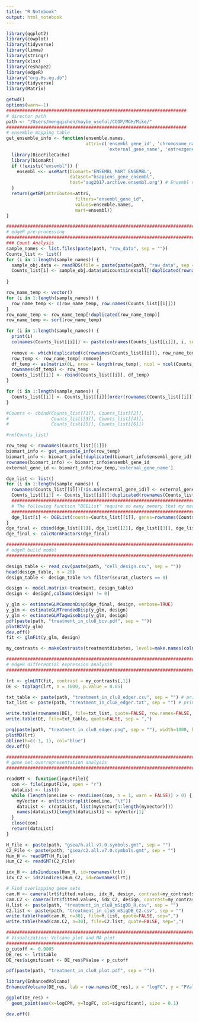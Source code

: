 ```yaml
---
title: "R Notebook"
output: html_notebook
---
```


```r
library(ggplot2)
library(cowplot)
library(tidyverse)
library(limma)
library(stringr)
library(xlsx)
library(reshape2)
library(edgeR)
library("org.Hs.eg.db")
library(tidyverse)
library(Matrix)

getwd()
options(warn=-1)
####################################################################
# director path
path <- "/Users/mengqichen/maybe_useful/COOP/MGH/Mike/"
####################################################################
# ensemble mapping table
get_ensemble_info <- function(ensemble.names, 
                              attri=c('ensembl_gene_id', 'chromosome_name', 'gene_biotype', 
                                      'external_gene_name', 'entrezgene', 'description')) {
  library(BiocFileCache) 
  library(biomaRt)
  if (!exists("ensembl")) {
    ensembl <<- useMart(biomart='ENSEMBL_MART_ENSEMBL', 
                        dataset="hsapiens_gene_ensembl", 
                        host="aug2017.archive.ensembl.org") # Ensembl version 90. 
  }
  return(getBM(attributes=attri, 
                          filters="ensembl_gene_id", 
                          values=ensemble.names, 
                          mart=ensembl))
}
```

```r
################################################################################
# edgeR pre-processing
################################################################################
### Count Analysis
sample_names <- list.files(paste(path, "raw_data", sep = ""))
Counts_list <- list()
for (i in 1:length(sample_names)) {
  sample_obj.data <- readRDS(file = paste(paste(path, "raw_data", sep = ""), sample_names[i], sep = '/'))
  Counts_list[i] <- sample_obj.data$umicount$inex$all[!duplicated(rownames(sample_obj.data$umicount$inex$all)),]
  
}

row_name_temp <- vector()
for (i in 1:length(sample_names)) {
  row_name_temp <- c(row_name_temp, row.names(Counts_list[[i]]))
}
row_name_temp <- row_name_temp[!duplicated(row_name_temp)]
row_name_temp <- sort(row_name_temp)

for (i in 1:length(sample_names)) {
  print(i)
  colnames(Counts_list[[i]]) <- paste(colnames(Counts_list[[i]]), i, sep = "_")
  
  remove <- which(duplicated(c(rownames(Counts_list[[i]]), row_name_temp))) - length(rownames(Counts_list[[i]]))
  row_temp <- row_name_temp[-remove]
  df_temp <- as(matrix(0L, nrow = length(row_temp), ncol = ncol(Counts_list[[i]])), "dgCMatrix")
  rownames(df_temp) <- row_temp
  Counts_list[[i]] <- rbind(Counts_list[[i]], df_temp)
}

for (i in 1:length(sample_names)) {
  Counts_list[[i]] <- Counts_list[[i]][order(rownames(Counts_list[[i]])), ]
}

#Counts <- cbind(Counts_list[[1]], Counts_list[[2]], 
#                Counts_list[[3]], Counts_list[[4]], 
#                Counts_list[[5]], Counts_list[[6]])

#rm(Counts_list)

row_temp <- rownames(Counts_list[[1]])
biomart_info <- get_ensemble_info(row_temp)
biomart_info <- biomart_info[!duplicated(biomart_info$ensembl_gene_id),]
rownames(biomart_info) <- biomart_info$ensembl_gene_id
external_gene_id <- biomart_info[row_temp,'external_gene_name']

dge_list <- list()
for (i in 1:length(sample_names)) {
  rownames(Counts_list[[i]])[!is.na(external_gene_id)] <- external_gene_id[!is.na(external_gene_id)]
  Counts_list[[i]] <- Counts_list[[i]][!duplicated(rownames(Counts_list[[i]])),]
  ################################################################################
  # The following function "DGEList" require so many memory that my mac fail to do that
  ################################################################################
  dge_list[i] <- DGEList(counts=Counts_list[[i]], genes=rownames(Counts_list[[i]]))
}
dge_final <- cbind(dge_list[[1]], dge_list[[2]], dge_list[[3]], dge_list[[4]], dge_list[[5]], dge_list[[6]])
dge_final <- calcNormFactors(dge_final)

```


```r
################################################################################
# edgeR build model
################################################################################

design_table <- read_csv(paste(path, "cell_design.csv", sep = ""))
head(design_table, n = 20)
design_table <- design_table %>% filter(seurat_clusters == 8)

design <- model.matrix(~treatment, design_table)
design <- design[,colSums(design) != 0]

y_glm <- estimateGLMCommonDisp(dge_final, design, verbose=TRUE)
y_glm <- estimateGLMTrendedDisp(y_glm, design)
y_glm <- estimateGLMTagwiseDisp(y_glm, design)
pdf(paste(path, "treatment_in_clu8_bcv.pdf", sep = ""))
plotBCV(y_glm)
dev.off()
fit <- glmFit(y_glm, design) 

my_contrasts <- makeContrasts(treatmentdiabetes, levels=make.names(colnames(design)))
```

```r
################################################################################
# edgeR differential expression analysis
################################################################################

lrt <- glmLRT(fit, contrast = my_contrasts[,1])
DE <- topTags(lrt, n = 1000, p.value = 0.05)

txt_table <- paste(path, "treatment_in_clu8_edger.csv", sep = "") # print full "tags" table of DE genes
txt_list <- paste(path, "treatment_in_clu8_edger.txt", sep = "") # print list of DE genes

write.table(rownames(DE), file=txt_list, quote=FALSE, row.names=FALSE, col.names=FALSE) 
write.table(DE, file=txt_table, quote=FALSE, sep = ",")

png(paste(path, "treatment_in_clu8_edger.png", sep = ""), width=1000, height=650, res = 150)
plotMD(lrt)
abline(h=c(-1, 1), col="blue")
dev.off()

```

```r
################################################################################
# gene set overrepresentation analysis
################################################################################

readGMT <- function(inputFile){
  con <- file(inputFile, open = "r")
  dataList <- list()
  while (length(oneLine <- readLines(con, n = 1, warn = FALSE)) > 0) {
    myVector <- unlist(strsplit(oneLine, "\t"))
    dataList <- c(dataList, list(myVector[3:length(myVector)]))
    names(dataList)[length(dataList)] <- myVector[1]
  }
  close(con)
  return(dataList)
}

H_File <- paste(path, "gsea/h.all.v7.0.symbols.gmt", sep = "")
C2_File <- paste(path, "gsea/c2.all.v7.0.symbols.gmt", sep = "")
Hum_H <- readGMT(H_File)
Hum_C2 <- readGMT(C2_File)

idx_H <- ids2indices(Hum_H, id=rownames(lrt))
idx_C2 <- ids2indices(Hum_C2, id=rownames(lrt))

# Find overlapping gene sets
cam.H <- camera(lrt$fitted.values, idx_H, design, contrast=my_contrasts[,1], inter.gene.cor=0.01)
cam.C2 <- camera(lrt$fitted.values, idx_C2, design, contrast=my_contrasts[,1], inter.gene.cor=0.01)
H.list <- paste(path, "treatment_in_clu8_mSigDB_H.csv", sep = "")
C2.list <- paste(path, "treatment_in_clu8_mSigDB_C2.csv", sep = "")
write.table(head(cam.H, n=30), file=H.list, quote=FALSE, sep=",")
write.table(head(cam.C2, n=30), file=C2.list, quote=FALSE, sep=",")

```

```r
################################################################################
# Visualization: Volcano plot and MA plot
################################################################################
p_cutoff <- 0.0005
DE_res <- lrt$table
DE_res$significant <- DE_res$PValue < p_cutoff

pdf(paste(path, "treatment_in_clu8_plot.pdf", sep = ""))

library(EnhancedVolcano)
EnhancedVolcano(DE_res, lab = row.names(DE_res), x = "logFC", y = "PValue", pCutoff = p_adj_cutoff) 

ggplot(DE_res) +
  geom_point(aes(x=logCPM, y=logFC, col=significant), size = 0.1)

dev.off()
```

